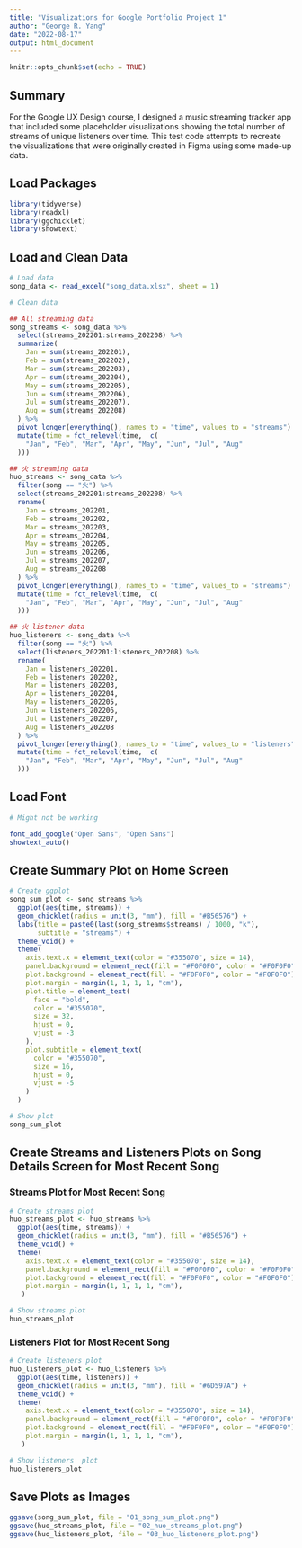 ```yaml
---
title: "Visualizations for Google Portfolio Project 1"
author: "George R. Yang"
date: "2022-08-17"
output: html_document
---
```


```r
knitr::opts_chunk$set(echo = TRUE)
```

## Summary

For the Google UX Design course, I designed a music streaming tracker app that included some placeholder visualizations showing the total number of streams of unique listeners over time. This test code attempts to recreate the visualizations that were originally created in Figma using some made-up data.


## Load Packages
``` r
library(tidyverse)
library(readxl)
library(ggchicklet)
library(showtext)
```

## Load and Clean Data
```r
# Load data
song_data <- read_excel("song_data.xlsx", sheet = 1)

# Clean data

## All streaming data
song_streams <- song_data %>%
  select(streams_202201:streams_202208) %>%
  summarize(
    Jan = sum(streams_202201),
    Feb = sum(streams_202202),
    Mar = sum(streams_202203),
    Apr = sum(streams_202204),
    May = sum(streams_202205),
    Jun = sum(streams_202206),
    Jul = sum(streams_202207),
    Aug = sum(streams_202208)
  ) %>%
  pivot_longer(everything(), names_to = "time", values_to = "streams") %>%
  mutate(time = fct_relevel(time,  c(
    "Jan", "Feb", "Mar", "Apr", "May", "Jun", "Jul", "Aug"
  ))) 

## 火 streaming data
huo_streams <- song_data %>%
  filter(song == "火") %>%
  select(streams_202201:streams_202208) %>%
  rename(
    Jan = streams_202201,
    Feb = streams_202202,
    Mar = streams_202203,
    Apr = streams_202204,
    May = streams_202205,
    Jun = streams_202206,
    Jul = streams_202207,
    Aug = streams_202208
  ) %>%
  pivot_longer(everything(), names_to = "time", values_to = "streams") %>%
  mutate(time = fct_relevel(time,  c(
    "Jan", "Feb", "Mar", "Apr", "May", "Jun", "Jul", "Aug"
  )))

## 火 listener data
huo_listeners <- song_data %>%
  filter(song == "火") %>%
  select(listeners_202201:listeners_202208) %>%
  rename(
    Jan = listeners_202201,
    Feb = listeners_202202,
    Mar = listeners_202203,
    Apr = listeners_202204,
    May = listeners_202205,
    Jun = listeners_202206,
    Jul = listeners_202207,
    Aug = listeners_202208
  ) %>%
  pivot_longer(everything(), names_to = "time", values_to = "listeners") %>%
  mutate(time = fct_relevel(time,  c(
    "Jan", "Feb", "Mar", "Apr", "May", "Jun", "Jul", "Aug"
  )))

```

## Load Font
``` r
# Might not be working

font_add_google("Open Sans", "Open Sans")
showtext_auto()
```

## Create Summary Plot on Home Screen

```r
# Create ggplot
song_sum_plot <- song_streams %>%
  ggplot(aes(time, streams)) +
  geom_chicklet(radius = unit(3, "mm"), fill = "#B56576") +
  labs(title = paste0(last(song_streams$streams) / 1000, "k"),
       subtitle = "streams") +
  theme_void() +
  theme(
    axis.text.x = element_text(color = "#355070", size = 14),
    panel.background = element_rect(fill = "#F0F0F0", color = "#F0F0F0"),
    plot.background = element_rect(fill = "#F0F0F0", color = "#F0F0F0"),
    plot.margin = margin(1, 1, 1, 1, "cm"),
    plot.title = element_text(
      face = "bold",
      color = "#355070",
      size = 32,
      hjust = 0,
      vjust = -3
    ),
    plot.subtitle = element_text(
      color = "#355070",
      size = 16,
      hjust = 0,
      vjust = -5
    )
  )

# Show plot
song_sum_plot
```

## Create Streams and Listeners Plots on Song Details Screen for Most Recent Song

### Streams Plot for Most Recent Song
```r
# Create streams plot
huo_streams_plot <- huo_streams %>%
  ggplot(aes(time, streams)) +
  geom_chicklet(radius = unit(3, "mm"), fill = "#B56576") +
  theme_void() +
  theme(
    axis.text.x = element_text(color = "#355070", size = 14),
    panel.background = element_rect(fill = "#F0F0F0", color = "#F0F0F0"),
    plot.background = element_rect(fill = "#F0F0F0", color = "#F0F0F0"),
    plot.margin = margin(1, 1, 1, 1, "cm"),
   )

# Show streams plot
huo_streams_plot
```

### Listeners Plot for Most Recent Song
```r
# Create listeners plot
huo_listeners_plot <- huo_listeners %>%
  ggplot(aes(time, listeners)) +
  geom_chicklet(radius = unit(3, "mm"), fill = "#6D597A") +
  theme_void() +
  theme(
    axis.text.x = element_text(color = "#355070", size = 14),
    panel.background = element_rect(fill = "#F0F0F0", color = "#F0F0F0"),
    plot.background = element_rect(fill = "#F0F0F0", color = "#F0F0F0"),
    plot.margin = margin(1, 1, 1, 1, "cm"),
   )

# Show listeners  plot
huo_listeners_plot
```

## Save Plots as Images

```r
ggsave(song_sum_plot, file = "01_song_sum_plot.png")
ggsave(huo_streams_plot, file = "02_huo_streams_plot.png")
ggsave(huo_listeners_plot, file = "03_huo_listeners_plot.png")
```